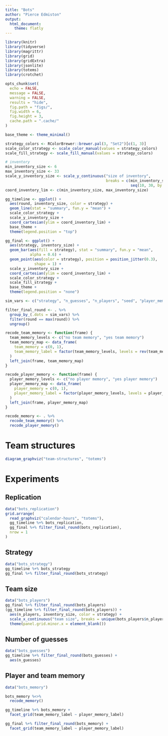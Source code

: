 ```yaml
---
title: "Bots"
author: "Pierce Edmiston"
output:
  html_document:
    theme: flatly
---
```


```r
library(knitr)
library(tidyverse)
library(magrittr)
library(grid)
library(gridExtra)
library(jsonlite)
library(totems)
library(crotchet)

opts_chunk$set(
  echo = FALSE,
  message = FALSE,
  warning = FALSE,
  results = "hide",
  fig.path = "figs/",
  fig.width = 6,
  fig.height = 3,
  cache.path = ".cache/"
)
```

```r
base_theme <- theme_minimal()

strategy_colors <- RColorBrewer::brewer.pal(3, "Set2")[c(1, 3)]
scale_color_strategy <- scale_color_manual(values = strategy_colors)
scale_fill_strategy <- scale_fill_manual(values = strategy_colors)

# inventory
min_inventory_size <- 6
max_inventory_size <- 33
scale_y_inventory_size <- scale_y_continuous("size of inventory",
                                             breaks = c(min_inventory_size, max_inventory_size,
                                                        seq(10, 30, by = 5)))
coord_inventory_lim <- c(min_inventory_size, max_inventory_size)
```

```r
gg_timeline <- ggplot() +
  aes(round, inventory_size, color = strategy) +
  geom_line(stat = "summary", fun.y = "mean") +
  scale_color_strategy +
  scale_y_inventory_size +
  coord_cartesian(ylim = coord_inventory_lim) +
  base_theme +
  theme(legend.position = "top")

gg_final <- ggplot() +
  aes(strategy, inventory_size) +
  geom_bar(aes(fill = strategy), stat = "summary", fun.y = "mean",
           alpha = 0.6) +
  geom_point(aes(color = strategy), position = position_jitter(0.3),
             shape = 1) +
  scale_y_inventory_size +
  coord_cartesian(ylim = coord_inventory_lim) +
  scale_color_strategy +
  scale_fill_strategy +
  base_theme +
  theme(legend.position = "none")
```

```r
sim_vars <- c("strategy", "n_guesses", "n_players", "seed", "player_memory", "team_memory")

filter_final_round <- . %>%
  group_by_(.dots = sim_vars) %>%
  filter(round == max(round)) %>%
  ungroup()

recode_team_memory <- function(frame) {
  team_memory_levels <- c("no team memory", "yes team memory")
  team_memory_map <- data_frame(
    team_memory = c(0, 1),
    team_memory_label = factor(team_memory_levels, levels = rev(team_memory_levels))
  )
  left_join(frame, team_memory_map)
}

recode_player_memory <- function(frame) {
  player_memory_levels <- c("no player memory", "yes player memory")
  player_memory_map <- data_frame(
    player_memory = c(0, 1),
    player_memory_label = factor(player_memory_levels, levels = player_memory_levels)
  )
  left_join(frame, player_memory_map)
}

recode_memory <- . %>%
  recode_team_memory() %>%
  recode_player_memory() 
```

# Team structures

```r
diagram_graphviz("team-structures", "totems")
```

# Experiments

## Replication

```r
data("bots_replication")
grid.arrange(
  read_graphviz("calendar-hours", "totems"),
  gg_timeline %+% bots_replication,
  gg_final %+% filter_final_round(bots_replication),
  nrow = 1
)
```

## Strategy

```r
data("bots_strategy")
gg_timeline %+% bots_strategy
gg_final %+% filter_final_round(bots_strategy)
```

## Team size

```r
data("bots_players")
gg_final %+% filter_final_round(bots_players)
(gg_timeline %+% filter_final_round(bots_players)) +
  aes(n_players, inventory_size, color = strategy) +
  scale_x_continuous("team size", breaks = unique(bots_players$n_players)) +
  theme(panel.grid.minor.x = element_blank())
```

## Number of guesses

```r
data("bots_guesses")
gg_timeline %+% filter_final_round(bots_guesses) +
  aes(n_guesses)
```

## Player and team memory

```r
data("bots_memory")

bots_memory %<>%
  recode_memory()

gg_timeline %+% bots_memory +
  facet_grid(team_memory_label ~ player_memory_label)

gg_final %+% filter_final_round(bots_memory) +
  facet_grid(team_memory_label ~ player_memory_label)
```